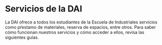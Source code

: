 
# Servicios de la DAI

La DAI ofrece a todos los estudiantes de la Escuela de Industriales servicios
como pŕestamo de materiales, reserva de espacios, entre otros. Para saber
cómo funcionan nuestros servicios y cómo acceder a ellos, revisa las
siguientes guías.

<div className="my-4 grid grid-flow-row-dense grid-rows-2 gap-4 lg:grid-cols-2">
    <GuideInfoCard
        title="Cómo crear una cuenta en la DAI"
        description="Crea una cuenta con la DAI para acceder a nuestros servicios."
        href="/guias/servicios/como-crear-una-cuenta-en-la-dai"
    />
    <GuideInfoCard
        title="Cómo solicitar una taquilla"
        description="Cómo tener una taquilla en la EEI durante el curso 2024/25."
        href="/guias/servicios/como-solicitar-una-taquilla"
    />
    <GuideInfoCard
        title="Cómo solicitar materiales de la DAI"
        description="Cómo solicitar materiales de la DAI desde tu propia cuenta."
        href="/guias/servicios/como-solicitar-materiales-de-la-dai"
    />
    <GuideInfoCard
        title="Cómo reservar espacios"
        description="Cómo reservar los distintos espacios de la sede ciudad."
        href="/guias/servicios/como-reservar-espacios"
    />
</div>
